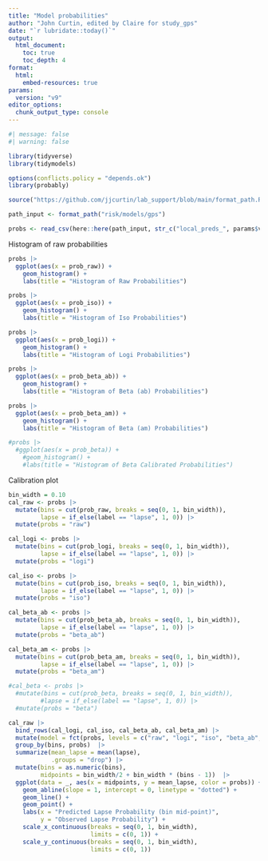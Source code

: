 ---
title: "Model probabilities"
author: "John Curtin, edited by Claire for study_gps"
date: "`r lubridate::today()`"
output: 
  html_document:
    toc: true 
    toc_depth: 4
format:
  html:
    embed-resources: true
params:
  version: "v9"
editor_options: 
  chunk_output_type: console
---

```{r}
#| message: false
#| warning: false

library(tidyverse)
library(tidymodels)

options(conflicts.policy = "depends.ok")
library(probably)

source("https://github.com/jjcurtin/lab_support/blob/main/format_path.R?raw=true")

path_input <- format_path("risk/models/gps")
```

```{r}
probs <- read_csv(here::here(path_input, str_c("local_preds_", params$version, ".csv")))
```

Histogram of raw probabilities
```{r}
probs |> 
  ggplot(aes(x = prob_raw)) +
    geom_histogram() +
    labs(title = "Histogram of Raw Probabilities")

probs |> 
  ggplot(aes(x = prob_iso)) +
    geom_histogram() +
    labs(title = "Histogram of Iso Probabilities") 

probs |> 
  ggplot(aes(x = prob_logi)) +
    geom_histogram() +
    labs(title = "Histogram of Logi Probabilities")

probs |> 
  ggplot(aes(x = prob_beta_ab)) +
    geom_histogram() +
    labs(title = "Histogram of Beta (ab) Probabilities") 

probs |> 
  ggplot(aes(x = prob_beta_am)) +
    geom_histogram() +
    labs(title = "Histogram of Beta (am) Probabilities") 

#probs |> 
  #ggplot(aes(x = prob_beta)) +
    #geom_histogram() +
    #labs(title = "Histogram of Beta Calibrated Probabilities") 
```

Calibration plot
```{r}
bin_width = 0.10
cal_raw <- probs |> 
  mutate(bins = cut(prob_raw, breaks = seq(0, 1, bin_width)), 
         lapse = if_else(label == "lapse", 1, 0)) |> 
  mutate(probs = "raw") 

cal_logi <- probs |> 
  mutate(bins = cut(prob_logi, breaks = seq(0, 1, bin_width)), 
         lapse = if_else(label == "lapse", 1, 0)) |> 
  mutate(probs = "logi") 

cal_iso <- probs |> 
  mutate(bins = cut(prob_iso, breaks = seq(0, 1, bin_width)), 
         lapse = if_else(label == "lapse", 1, 0)) |> 
  mutate(probs = "iso")

cal_beta_ab <- probs |> 
  mutate(bins = cut(prob_beta_ab, breaks = seq(0, 1, bin_width)), 
         lapse = if_else(label == "lapse", 1, 0)) |> 
  mutate(probs = "beta_ab")

cal_beta_am <- probs |> 
  mutate(bins = cut(prob_beta_am, breaks = seq(0, 1, bin_width)), 
         lapse = if_else(label == "lapse", 1, 0)) |> 
  mutate(probs = "beta_am")

#cal_beta <- probs |> 
  #mutate(bins = cut(prob_beta, breaks = seq(0, 1, bin_width)), 
         #lapse = if_else(label == "lapse", 1, 0)) |> 
  #mutate(probs = "beta") 

cal_raw |> 
  bind_rows(cal_logi, cal_iso, cal_beta_ab, cal_beta_am) |> 
  mutate(model = fct(probs, levels = c("raw", "logi", "iso", "beta_ab", "beta_am"))) |> 
  group_by(bins, probs)  |>
  summarize(mean_lapse = mean(lapse),
            .groups = "drop") |>
  mutate(bins = as.numeric(bins),
         midpoints = bin_width/2 + bin_width * (bins - 1))  |> 
  ggplot(data = _, aes(x = midpoints, y = mean_lapse, color = probs)) +
    geom_abline(slope = 1, intercept = 0, linetype = "dotted") +
    geom_line() +
    geom_point() +
    labs(x = "Predicted Lapse Probability (bin mid-point)",
         y = "Observed Lapse Probability") +
    scale_x_continuous(breaks = seq(0, 1, bin_width),
                       limits = c(0, 1)) +
    scale_y_continuous(breaks = seq(0, 1, bin_width),
                       limits = c(0, 1))

```